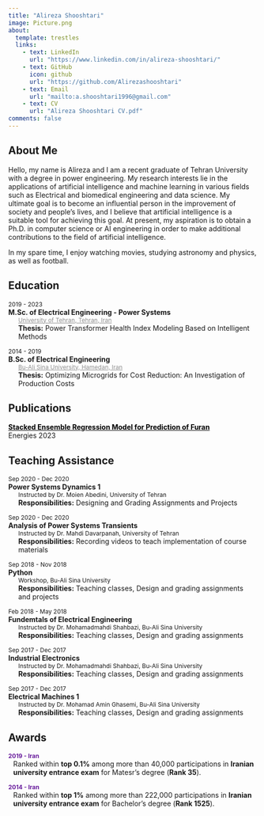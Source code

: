 ```yaml
---
title: "Alireza Shooshtari"
image: Picture.png
about:
  template: trestles
  links:
    - text: LinkedIn
      url: "https://www.linkedin.com/in/alireza-shooshtari/"
    - text: GitHub
      icon: github
      url: "https://github.com/Alirezashooshtari"
    - text: Email
      url: "mailto:a.shooshtari1996@gmail.com"
    - text: CV
      url: "Alireza Shooshtari CV.pdf"
comments: false
---
```


::: column-page
## About Me

Hello, my name is Alireza and I am a recent graduate of Tehran University with a degree in power engineering. My research interests lie in the applications of artificial intelligence and machine learning in various fields such as Electrical and biomedical engineering and data science. My ultimate goal is to become an influential person in the improvement of society and people's lives, and I believe that artificial intelligence is a suitable tool for achieving this goal. At present, my aspiration is to obtain a Ph.D. in computer science or AI engineering in order to make additional contributions to the field of artificial intelligence.

In my spare time, I enjoy watching movies, studying astronomy and physics, as well as football.
:::

::: column-page
```{=html}
          <div id="education" data-w-id="2c86c950-4b72-78b3-45ed-fc9607e278fe"  class="about-intro w-clearfix">
<!--            <div class="figure-right"><img src="assets/img/uni.jpg" sizes="(max-width: 479px) 87vw, (max-width: 767px) 36vw, (max-width: 991px) 33vw, 424px" alt="" />-->
<!--            <div class="figure-right">-->
<!--                <img src="assets/img/uni.jpg" width="501" srcset="assets/img/uni.jpg 500w, assets/img/uni.jpg 800w, assets/img/uni.jpg 852w" sizes="(max-width: 479px) 67vw, (max-width: 767px) 301px, (max-width: 991px) 26vw, 301px" alt="" />-->

<!--            </div>-->
            <h2>Education</h2>
            <p>
              <span style="font-size: 12px">2019 - 2023</span><br/>
              <strong><b>M.Sc. of Electrical Engineering - Power Systems</b></strong><br/>
              <span style="margin-left: 4% !important; display:block !important;">
                <span style="font-size: 12px;">
                  <a href="https://ut.ac.ir" style="color: #8f8f8f; ">
                    University of Tehran, Tehran, Iran
                  </a>
                </span><br/>
                <span style="font-size: 14px">
                  <b>Thesis:</b> Power Transformer Health Index Modeling Based on Intelligent Methods
                </span>
              </span>
            </p>

            <p>
              <span style="font-size: 12px">2014 - 2019</span><br/>
              <strong><b>B.Sc. of Electrical Engineering</b></strong><br/>
              <span style="margin-left: 4% !important; display:block !important;">
                <span style="font-size: 12px;">
                  <a href="https://basu.ac.ir" style="color: #8f8f8f; ">
                    Bu-Ali Sina University, Hamedan, Iran
                  </a>
                </span><br/>
                <span style="font-size: 14px">
                  <b>Thesis:</b> Optimizing Microgrids for Cost Reduction: An Investigation of Production Costs
                </span>
              </span>
            </p>

          </div>
```
```{=html}
          <div id="Publications" data-w-id="2c86c950-4b72-78b3-45ed-fc9607e278fe"  class="about-intro w-clearfix">
<!--            <div class="figure-right"><img src="assets/img/uni.jpg" sizes="(max-width: 479px) 87vw, (max-width: 767px) 36vw, (max-width: 991px) 33vw, 424px" alt="" />-->
<!--            <div class="figure-right">-->
<!--                <img src="assets/img/uni.jpg" width="501" srcset="assets/img/uni.jpg 500w, assets/img/uni.jpg 800w, assets/img/uni.jpg 852w" sizes="(max-width: 479px) 67vw, (max-width: 767px) 301px, (max-width: 991px) 26vw, 301px" alt="" />-->

<!--            </div>-->
            <h2>Publications</h2>
            <p>
              <strong><b><a href="https://www.mdpi.com/2566444" style="color: black; ">Stacked Ensemble Regression Model for Prediction of Furan</a>
              </b></strong><br/>
              Energies 2023

            </p>
          </div>
```
```{=html}
<div id="ta" data-w-id="e2b6ec92-6089-848e-fcb0-ec7e4c84bf4c" class="about-intro w-clearfix">
<!--            <div class="figure-right"><img src="assets/img/uni.jpg" sizes="(max-width: 479px) 87vw, (max-width: 767px) 36vw, (max-width: 991px) 33vw, 424px" alt="" />-->
<!--            <div class="figure-right">-->
<!--                <img src="assets/img/uni.jpg" width="501" srcset="assets/img/uni.jpg 500w, assets/img/uni.jpg 800w, assets/img/uni.jpg 852w" sizes="(max-width: 479px) 67vw, (max-width: 767px) 301px, (max-width: 991px) 26vw, 301px" alt="" />-->

<!--            </div>-->
            <h2>Teaching Assistance</h2>
              <p>
              <span style="font-size: 12px"> Sep 2020 - Dec 2020</span><br/>
              <strong>Power Systems Dynamics 1</strong><br/>
              <span style="margin-left: 4% !important; display:block !important;">
                <span style="font-size: 12px;">
                    Instructed by Dr. Moien Abedini, University of Tehran

                </span><br/>
                <span style="font-size: 14px">
                  <b>Responsibilities:</b> Designing and Grading Assignments and Projects
                </span>
              </span>
            </p>

              <p>
              <span style="font-size: 12px">Sep 2020 - Dec 2020</span><br/>
              <strong>Analysis of Power Systems Transients</strong><br/>
              <span style="margin-left: 4% !important; display:block !important;">
                <span style="font-size: 12px;">
                    Instructed by Dr. Mahdi Davarpanah, University of Tehran

                </span><br/>
                <span style="font-size: 14px">
                  <b>Responsibilities:</b> Recording videos to teach implementation of course materials
                </span>
              </span>
            </p>
            <p>
              <span style="font-size: 12px">Sep 2018 - Nov 2018</span><br/>
              <strong>Python</strong><br/>
              <span style="margin-left: 4% !important; display:block !important;">
                                  <span style="font-size: 12px;">
                 
                    Workshop, Bu-Ali Sina University
                </span><br/>
                <span style="font-size: 14px">
                  <b>Responsibilities:</b> Teaching classes, Design and grading assignments and projects
                </span>
              </span>
            </p>

            <p>
              <span style="font-size: 12px">Feb 2018 - May 2018</span><br/>
              <strong>Fundemtals of Electrical Engineering</strong><br/>
              <span style="margin-left: 4% !important; display:block !important;">
                <span style="font-size: 12px;">
                 
                    Instructed by Dr. Mohamadmahdi Shahbazi, Bu-Ali Sina University
                </span><br/>
                <span style="font-size: 14px">
                  <b>Responsibilities:</b> Teaching classes, Design and grading assignments
                </span>
              </span>
            </p>

            <p>
              <span style="font-size: 12px">Sep 2017 - Dec 2017</span><br/>
              <strong>Industrial Electronics</strong><br/>
              <span style="margin-left: 4% !important; display:block !important;">
                <span style="font-size: 12px;">
                  Instructed by Dr. Mohamadmahdi Shahbazi, Bu-Ali Sina University
                </span><br/>
                <span style="font-size: 14px">
                  <b>Responsibilities:</b> Teaching classes, Design and grading assignments
                </span>
              </span>
            </p>
            <p>
              <span style="font-size: 12px">Sep 2017 - Dec 2017</span><br/>
              <strong>Electrical Machines 1</strong><br/>
              <span style="margin-left: 4% !important; display:block !important;">
                <span style="font-size: 12px;">
                  
                    Instructed by Dr. Mohamad Amin Ghasemi, Bu-Ali Sina University


                </span><br/>
                <span style="font-size: 14px">
                  <b>Responsibilities:</b> Teaching classes, Design and grading assignments
                </span>
              </span>
            </p>
            <p>
              
          </div>
```
```{=html}
<div>
            <h2>Awards</h2>
              <p>
                <b><span style="font-size: 9pt; color: #691d9d">2019 - Iran</span><br/></b>
                <span style="margin-left: 2% !important; display:block !important;">
                    <span style="font-size: 14px">Ranked within <b>top 0.1%</b> among more than 40,000 participations in <b>Iranian university entrance exam</b> for Matesr’s degree (<b>Rank 35</b>).
</span>
                </span>
              </p>
              <p>
                <b><span style="font-size: 9pt; color: #691d9d">2014 - Iran</span><br/></b>
                <span style="margin-left: 2% !important; display:block !important;">
                    <span style="font-size: 14px">Ranked within <b>top 1%</b> among more than 222,000 participations in <b>Iranian university entrance exam</b> for Bachelor’s degree (<b>Rank 1525</b>).</span>
                </span>
            </p>
            <p>

                         </div>
 
                
```
:::